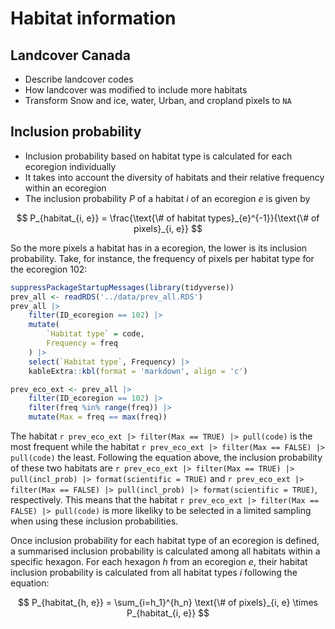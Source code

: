 # Habitat information

## Landcover Canada

- Describe landcover codes
- How landcover was modified to include more habitats
- Transform Snow and ice, water, Urban, and cropland pixels to `NA`


## Inclusion probability

- Inclusion probability based on habitat type is calculated for each ecoregion individually
- It takes into account the diversity of habitats and their relative frequency within an ecoregion
- The inclusion probability $P$ of a habitat $i$ of an ecoregion $e$ is given by

$$
    P_{habitat_{i, e}} = \frac{\text{\# of habitat types}_{e}^{-1}}{\text{\# of pixels}_{i, e}}
$$

So the more pixels a habitat has in a ecoregion, the lower is its inclusion probability.
Take, for instance, the frequency of pixels per habitat type for the ecoregion 102:

```r
suppressPackageStartupMessages(library(tidyverse))
prev_all <- readRDS('../data/prev_all.RDS')
prev_all |>
    filter(ID_ecoregion == 102) |>
    mutate(
        `Habitat type` = code,
        Frequency = freq
    ) |>
    select(`Habitat type`, Frequency) |>
    kableExtra::kbl(format = 'markdown', align = 'c')
```

```r
prev_eco_ext <- prev_all |>
    filter(ID_ecoregion == 102) |>
    filter(freq %in% range(freq)) |>
    mutate(Max = freq == max(freq))
```

The habitat `r prev_eco_ext |> filter(Max == TRUE) |> pull(code)` is the most frequent while the habitat `r prev_eco_ext |> filter(Max == FALSE) |> pull(code)` the least.
Following the equation above, the inclusion probability of these two habitats are `r prev_eco_ext |> filter(Max == TRUE) |> pull(incl_prob) |> format(scientific = TRUE)` and `r prev_eco_ext |> filter(Max == FALSE) |> pull(incl_prob) |> format(scientific = TRUE)`, respectively.
This means that the habitat `r prev_eco_ext |> filter(Max == FALSE) |> pull(code)` is more likeliky to be selected in a limited sampling when using these inclusion probabilities.

Once inclusion probability for each habitat type of an ecoregion is defined, a summarised inclusion probability is calculated among all habitats within a specific hexagon.
For each hexagon $h$ from an ecoregion $e$, their habitat inclusion probability is calculated from all habitat types $i$ following the equation:

$$
    P_{habitat_{h, e}} = \sum_{i=h_1}^{h_n} \text{\# of pixels}_{i, e} \times P_{habitat_{i, e}}
$$
